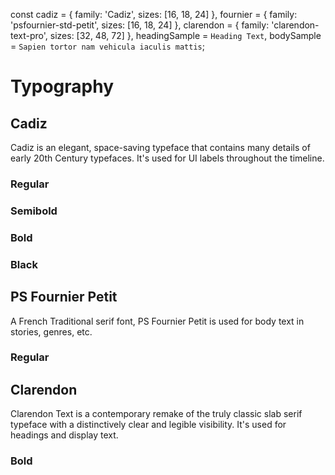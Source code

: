 const cadiz = {
    family: 'Cadiz',
    sizes: [16, 18, 24]
  },
  fournier = {
    family: 'psfournier-std-petit',
    sizes: [16, 18, 24]
  },
  clarendon = {
    family: 'clarendon-text-pro',
    sizes: [32, 48, 72]
  },
  headingSample = `Heading Text`,
  bodySample = `Sapien tortor nam vehicula iaculis mattis`;

<Meta title="Design/Typography" />

# Typography

## Cadiz

Cadiz is an elegant, space-saving typeface that contains many details of early 20th Century typefaces. It's used for UI labels throughout the timeline.

### Regular

<Typeset
  fontWeight={400}
  fontFamily={cadiz.family}
  fontSizes={cadiz.sizes}
  sampleText={bodySample}
/>

### Semibold

<Typeset
  fontWeight={500}
  fontFamily={cadiz.family}
  fontSizes={cadiz.sizes}
  sampleText={bodySample}
/>

### Bold

<Typeset
  fontWeight={700}
  fontFamily={cadiz.family}
  fontSizes={cadiz.sizes}
  sampleText={bodySample}
/>

### Black

<Typeset
  fontWeight={900}
  fontFamily={cadiz.family}
  fontSizes={cadiz.sizes}
  sampleText={bodySample}
/>

## PS Fournier Petit

A French Traditional serif font, PS Fournier Petit is used for body text in stories, genres, etc.

### Regular

<Typeset
  fontWeight={400}
  fontFamily={fournier.family}
  fontSizes={fournier.sizes}
  sampleText={bodySample}
/>

## Clarendon

Clarendon Text is a contemporary remake of the truly classic slab serif typeface with a distinctively clear and legible visibility. It's used for headings and display text.

### Bold

<Typeset
  fontWeight={700}
  fontFamily={clarendon.family}
  fontSizes={clarendon.sizes}
  sampleText={headingSample}
/>
